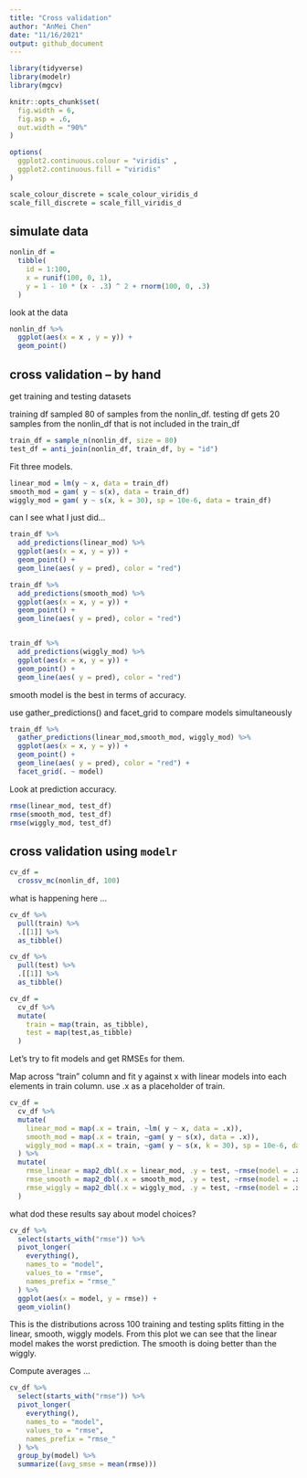 ```yaml
---
title: "Cross validation"
author: "AnMei Chen"
date: "11/16/2021"
output: github_document
---
```


```r
library(tidyverse)
library(modelr)
library(mgcv)

knitr::opts_chunk$set(
  fig.width = 6,
  fig.asp = .6,
  out.width = "90%"
)

options(
  ggplot2.continuous.colour = "viridis" , 
  ggplot2.continuous.fill = "viridis"
)

scale_colour_discrete = scale_colour_viridis_d
scale_fill_discrete = scale_fill_viridis_d
```

## simulate data


```r
nonlin_df = 
  tibble(
    id = 1:100,
    x = runif(100, 0, 1),
    y = 1 - 10 * (x - .3) ^ 2 + rnorm(100, 0, .3)
  )
```

look at the data

```r
nonlin_df %>% 
  ggplot(aes(x = x , y = y)) +
  geom_point()
```

## cross validation -- by hand

get training and testing datasets

training df sampled 80 of samples from the nonlin_df.
testing df gets 20 samples from the nonlin_df that is not included in the train_df

```r

train_df = sample_n(nonlin_df, size = 80)
test_df = anti_join(nonlin_df, train_df, by = "id")

```

Fit three models.

```r
linear_mod = lm(y ~ x, data = train_df)
smooth_mod = gam( y ~ s(x), data = train_df)
wiggly_mod = gam( y ~ s(x, k = 30), sp = 10e-6, data = train_df)
```

can I see what I just did...

```r
train_df %>% 
  add_predictions(linear_mod) %>% 
  ggplot(aes(x = x, y = y)) +
  geom_point() + 
  geom_line(aes( y = pred), color = "red")

train_df %>% 
  add_predictions(smooth_mod) %>% 
  ggplot(aes(x = x, y = y)) +
  geom_point() + 
  geom_line(aes( y = pred), color = "red")


train_df %>% 
  add_predictions(wiggly_mod) %>% 
  ggplot(aes(x = x, y = y)) +
  geom_point() + 
  geom_line(aes( y = pred), color = "red")
```

smooth model is the best in terms of accuracy.

use gather_predictions() and facet_grid to compare models simultaneously

```r
train_df %>% 
  gather_predictions(linear_mod,smooth_mod, wiggly_mod) %>% 
  ggplot(aes(x = x, y = y)) +
  geom_point() + 
  geom_line(aes( y = pred), color = "red") +
  facet_grid(. ~ model)
```

Look at prediction accuracy.

```r
rmse(linear_mod, test_df)
rmse(smooth_mod, test_df)
rmse(wiggly_mod, test_df)
```


## cross validation using `modelr`

```r
cv_df = 
  crossv_mc(nonlin_df, 100)
```

what is happening here ...

```r
cv_df %>% 
  pull(train) %>% 
  .[[1]] %>% 
  as_tibble()

cv_df %>% 
  pull(test) %>% 
  .[[1]] %>% 
  as_tibble()

cv_df = 
  cv_df %>% 
  mutate(
    train = map(train, as_tibble),
    test = map(test,as_tibble)
  )
```


Let's try to fit models and get RMSEs for them.

Map across "train" column and fit y against x with linear models into each elements in train column.
use .x as a placeholder of train.

```r
cv_df = 
  cv_df %>% 
  mutate(
    linear_mod = map(.x = train, ~lm( y ~ x, data = .x)),
    smooth_mod = map(.x = train, ~gam( y ~ s(x), data = .x)),
    wiggly_mod = map(.x = train, ~gam( y ~ s(x, k = 30), sp = 10e-6, data = .x))
  ) %>% 
  mutate(
    rmse_linear = map2_dbl(.x = linear_mod, .y = test, ~rmse(model = .x, data = .y)),
    rmse_smooth = map2_dbl(.x = smooth_mod, .y = test, ~rmse(model = .x, data = .y)),
    rmse_wiggly = map2_dbl(.x = wiggly_mod, .y = test, ~rmse(model = .x, data = .y))
  )
```

what dod these results say about model choices?

```r
cv_df %>% 
  select(starts_with("rmse")) %>% 
  pivot_longer(
    everything(),
    names_to = "model",
    values_to = "rmse",
    names_prefix = "rmse_"
  ) %>% 
  ggplot(aes(x = model, y = rmse)) +
  geom_violin()
```

This is the distributions across 100 training and testing splits fitting in the linear, smooth, wiggly models.
From this plot we can see that the linear model makes the worst prediction. The smooth is doing better than the wiggly.

Compute averages ...

```r
cv_df %>% 
  select(starts_with("rmse")) %>% 
  pivot_longer(
    everything(),
    names_to = "model",
    values_to = "rmse",
    names_prefix = "rmse_"
  ) %>% 
  group_by(model) %>% 
  summarize((avg_smse = mean(rmse)))
```



